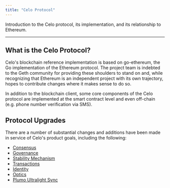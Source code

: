 ```yaml
---
title: "Celo Protocol"
---
```


Introduction to the Celo protocol, its implementation, and its relationship to Ethereum.

---

## What is the Celo Protocol?[](#what-is-the-celo-protocol "Direct link to heading")

Celo's blockchain reference implementation is based on go-ethereum, the Go implementation of the Ethereum protocol. The project team is indebted to the Geth community for providing these shoulders to stand on and, while recognizing that Ethereum is an independent project with its own trajectory, hopes to contribute changes where it makes sense to do so.

In addition to the blockchain client, some core components of the Celo protocol are implemented at the smart contract level and even off-chain (e.g. phone number verification via SMS).

## Protocol Upgrades[](#protocol-upgrades "Direct link to heading")

There are a number of substantial changes and additions have been made in service of Celo's product goals, including the following:

* [Consensus](/protocol/consensus)
* [Governance](/protocol/governance)
* [Stability Mechanism](/protocol/stability)
* [Transactions](/protocol/transaction)
* [Identity](/protocol/identity)
* [Optics](/protocol/bridge/optics)
* [Plumo Ultralight Sync](/protocol/plumo)